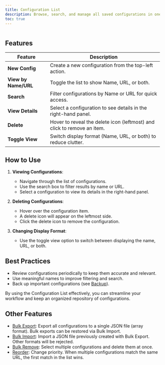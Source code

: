 ```yaml
---
title: Configuration List
description: Browse, search, and manage all saved configurations in one place.
toc: true
---
```


<img
  class="d-block mb-4 img-fluid rounded-3"
  src="/docs/[[config:docs_version]]/assets/img/configuration-list-with-options.png"
  alt=""
/>

## Features

<BsTable>

| **Feature**          | **Description**                                                         |
| -------------------- | ----------------------------------------------------------------------- |
| **New Config**       | Create a new configuration from the top-left action.                    |
| **View by Name/URL** | Toggle the list to show Name, URL, or both.                             |
| **Search**           | Filter configurations by Name or URL for quick access.                  |
| **View Details**     | Select a configuration to see details in the right-hand panel.          |
| **Delete**           | Hover to reveal the delete icon (leftmost) and click to remove an item. |
| **Toggle View**      | Switch display format (Name, URL, or both) to reduce clutter.           |

</BsTable>

## How to Use

1. **Viewing Configurations**:
   - Navigate through the list of configurations.
   - Use the search box to filter results by name or URL.
   - Select a configuration to view its details in the right-hand panel.

2. **Deleting Configurations**:
   - Hover over the configuration item.
   - A delete icon will appear on the leftmost side.
   - Click the delete icon to remove the configuration.

3. **Changing Display Format**:
   - Use the toggle view option to switch between displaying the name, URL, or both.

## Best Practices

- Review configurations periodically to keep them accurate and relevant.
- Use meaningful names to improve filtering and search.
- Back up important configurations (see [Backup]([[docsref:/settings/backup]])).

By using the Configuration List effectively, you can streamline your workflow and keep an organized repository of configurations.

## Other Features

- [Bulk Export]([[docsref:/config-list/bulk-export]]): Export all configurations to a single JSON file (array format). Bulk exports can be restored via Bulk Import.
- [Bulk Import]([[docsref:/config-list/bulk-import]]): Import a JSON file previously created with Bulk Export. Other formats will be rejected.
- [Bulk Remove]([[docsref:/config-list/bulk-remove]]): Select multiple configurations and delete them at once.
- [Reorder]([[docsref:/config-list/reorder]]): Change priority. When multiple configurations match the same URL, the first match in the list wins.
